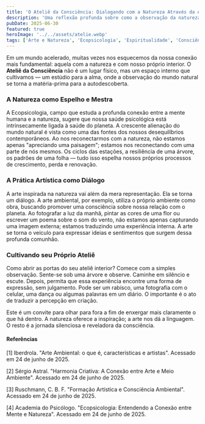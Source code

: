 ```yaml
---
title: 'O Ateliê da Consciência: Dialogando com a Natureza Através da Arte'
description: 'Uma reflexão profunda sobre como a observação da natureza, aliada à prática artística, pode se tornar uma poderosa ferramenta para o autoconhecimento e a expansão da consciência.'
pubDate: 2025-06-30
featured: true
heroImage: '../../assets/atelie.webp'
tags: ['Arte e Natureza', 'Ecopsicologia', 'Espiritualidade', 'Consciência', 'Meditação Criativa', 'Autoconhecimento Profundo', 'Arte Contemplativa']
---
```


Em um mundo acelerado, muitas vezes nos esquecemos da nossa conexão mais fundamental: aquela com a natureza e com nosso próprio interior. O **Ateliê da Consciência** não é um lugar físico, mas um espaço interno que cultivamos — um estúdio para a alma, onde a observação do mundo natural se torna a matéria-prima para a autodescoberta.

### A Natureza como Espelho e Mestra

A Ecopsicologia, campo que estuda a profunda conexão entre a mente humana e a natureza, sugere que nossa saúde psicológica está intrinsecamente ligada à saúde do planeta. A crescente alienação do mundo natural é vista como uma das fontes dos nossos desequilíbrios contemporâneos. Ao nos reconectarmos com a natureza, não estamos apenas "apreciando uma paisagem"; estamos nos reconectando com uma parte de nós mesmos. Os ciclos das estações, a resiliência de uma árvore, os padrões de uma folha — tudo isso espelha nossos próprios processos de crescimento, perda e renovação.

### A Prática Artística como Diálogo

A arte inspirada na natureza vai além da mera representação. Ela se torna um diálogo. A arte ambiental, por exemplo, utiliza o próprio ambiente como obra, buscando promover uma consciência sobre nossa relação com o planeta. Ao fotografar a luz da manhã, pintar as cores de uma flor ou escrever um poema sobre o som do vento, não estamos apenas capturando uma imagem externa; estamos traduzindo uma experiência interna. A arte se torna o veículo para expressar ideias e sentimentos que surgem dessa profunda comunhão.

### Cultivando seu Próprio Ateliê

Como abrir as portas do seu ateliê interior? Comece com a simples observação. Sente-se sob uma árvore e observe. Caminhe em silêncio e escute. Depois, permita que essa experiência encontre uma forma de expressão, sem julgamento. Pode ser um rabisco, uma fotografia com o celular, uma dança ou algumas palavras em um diário. O importante é o ato de traduzir a percepção em criação.

Este é um convite para olhar para fora a fim de enxergar mais claramente o que há dentro. A natureza oferece a inspiração; a arte nos dá a linguagem. O resto é a jornada silenciosa e reveladora da consciência.

#### **Referências**
[1] Iberdrola. "Arte Ambiental: o que é, características e artistas". Acessado em 24 de junho de 2025.

[2] Sérgio Astral. "Harmonia Criativa: A Conexão entre Arte e Meio Ambiente". Acessado em 24 de junho de 2025.

[3] Ruschmann, C. B. F. "Formação Artística e Consciência Ambiental". Acessado em 24 de junho de 2025.

[4] Academia do Psicólogo. "Ecopsicologia: Entendendo a Conexão entre Mente e Natureza". Acessado em 24 de junho de 2025.